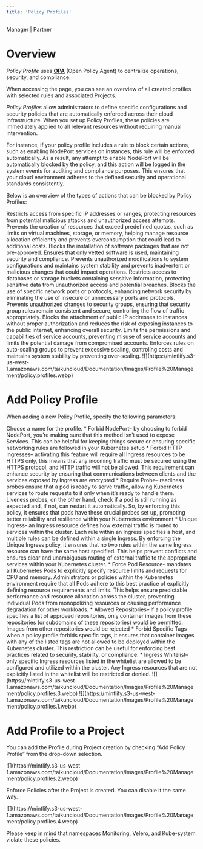 ```yaml
---
title: 'Policy Profiles'
---
```


<Icon icon="user-tie" iconType="solid" /> Manager | <Icon icon="handshake" iconType="solid" /> Partner

# Overview

*Policy Profile* uses [**OPA**](https://www.openpolicyagent.org/) (Open Policy Agent) to centralize operations, security, and compliance.

When accessing the page, you can see an overview of all created profiles with selected rules and associated Projects.

*Policy Profiles* allow administrators to define specific configurations and security policies that are automatically enforced across their cloud infrastructure. When you set up Policy Profiles, these policies are immediately applied to all relevant resources without requiring manual intervention.

For instance, if your policy profile includes a rule to block certain actions, such as enabling NodePort services on instances, this rule will be enforced automatically. As a result, any attempt to enable NodePort will be automatically blocked by the policy, and this action will be logged in the system events for auditing and compliance purposes. This ensures that your cloud environment adheres to the defined security and operational standards consistently.

Below is an overview of the types of actions that can be blocked by Policy Profiles:

<AccordionGroup>
  <Accordion title="Unauthorized Network Access">
    Restricts access from specific IP addresses or ranges, protecting resources from potential malicious attacks and unauthorized access attempts.
  </Accordion>

  <Accordion title="Resource Quota Exceeding">
    Prevents the creation of resources that exceed predefined quotas, such as limits on virtual machines, storage, or memory, helping manage resource allocation efficiently and prevents overconsumption that could lead to additional costs.
  </Accordion>

  <Accordion title="Unapproved Software Installations">
    Blocks the installation of software packages that are not pre-approved. Ensures that only vetted software is used, maintaining security and compliance.
  </Accordion>

  <Accordion title="Configuration Changes">
    Prevents unauthorized modifications to system configurations and maintains system stability and prevents inadvertent or malicious changes that could impact operations.
  </Accordion>

  <Accordion title="Access to Sensitive Data">
    Restricts access to databases or storage buckets containing sensitive information, protecting sensitive data from unauthorized access and potential breaches.
  </Accordion>

  <Accordion title="Port and Protocol Restrictions">
    Blocks the use of specific network ports or protocols, enhancing network security by eliminating the use of insecure or unnecessary ports and protocols.
  </Accordion>

  <Accordion title="Security Group Modifications">
    Prevents unauthorized changes to security groups, ensuring that security group rules remain consistent and secure, controlling the flow of traffic appropriately.
  </Accordion>

  <Accordion title="Public IP Attachments">
    Blocks the attachment of public IP addresses to instances without proper authorization and reduces the risk of exposing instances to the public internet, enhancing overall security.
  </Accordion>

  <Accordion title="Service Account Restriction">
    Limits the permissions and capabilities of service accounts, preventing misuse of service accounts and limits the potential damage from compromised accounts.
  </Accordion>

  <Accordion title="Auto-scaling Constraints">
    Enforces rules on auto-scaling groups to prevent excessive scaling, controling costs and maintains system stability by preventing over-scaling.
  </Accordion>
</AccordionGroup>

<Frame caption="Policy Profiles">
  ![](https://mintlify.s3-us-west-1.amazonaws.com/taikuncloud/Documentation/Images/Profile%20Management/policy.profiles.webp)
</Frame>

# Add Policy Profile 

When adding a new Policy Profile, specify the following parameters:

<AccordionGroup>
  <Accordion title="Name">
    Choose a name for the profile.
  </Accordion>
  <Accordion title="Features">
        * Forbid NodePort– by choosing to forbid NodePort, you’re making sure that this method isn’t used to expose Services. This can be helpful for keeping things secure or ensuring specific networking rules are followed in your Kubernetes setup
        * Forbid HTTP ingresses– activating this feature will require all Ingress resources to be HTTPS only, this means that any incoming traffic must be secured using the HTTPS protocol, and HTTP traffic will not be allowed. This requirement can enhance security by ensuring that communications between clients and the services exposed by Ingress are encrypted
        * Require Probe– readiness probes ensure that a pod is ready to serve traffic, allowing Kubernetes services to route requests to it only when it’s ready to handle them. Liveness probes, on the other hand, check if a pod is still running as expected and, if not, can restart it automatically. So, by enforcing this policy, it ensures that pods have these crucial probes set up, promoting better reliability and resilience within your Kubernetes environment
        * Unique Ingress- an Ingress resource defines how external traffic is routed to services within the cluster. Each rule within an Ingress specifies a host, and multiple rules can be defined within a single Ingress. By enforcing the Unique Ingress policy, it ensures that no two rules within the same Ingress resource can have the same host specified. This helps prevent conflicts and ensures clear and unambiguous routing of external traffic to the appropriate services within your Kubernetes cluster.
        * Force Pod Resource- mandates all Kubernetes Pods to explicitly specify resource limits and requests for CPU and memory. Administrators or policies within the Kubernetes environment require that all Pods adhere to this best practice of explicitly defining resource requirements and limits. This helps ensure predictable performance and resource allocation across the cluster, preventing individual Pods from monopolizing resources or causing performance degradation for other workloads.
  </Accordion>

  <Accordion title="Add">
      * Allowed Repositories– if a policy profile specifies a list of approved repositories, only container images from these repositories (or subdomains of these repositories) would be permitted. Images from other repositories would be rejected
      * Forbid Specific Tags– when a policy profile forbids specific tags, it ensures that container images with any of the listed tags are not allowed to be deployed within the Kubernetes cluster. This restriction can be useful for enforcing best practices related to security, stability, or compliance.
      * Ingress Whitelist– only specific Ingress resources listed in the whitelist are allowed to be configured and utilized within the cluster. Any Ingress resources that are not explicitly listed in the whitelist will be restricted or denied.
  </Accordion>
</AccordionGroup>

<Frame caption="Add new Policy Profile">
  ![](https://mintlify.s3-us-west-1.amazonaws.com/taikuncloud/Documentation/Images/Profile%20Management/policy.profiles.3.webp)
</Frame>

<Frame caption="Actions">
  ![](https://mintlify.s3-us-west-1.amazonaws.com/taikuncloud/Documentation/Images/Profile%20Management/policy.profiles.1.webp)
</Frame>

# Add Profile to a Project

You can add the Profile during Project creation by checking “Add Policy Profile” from the drop-down selection.

<Frame caption="Add Policy Profile">
  ![](https://mintlify.s3-us-west-1.amazonaws.com/taikuncloud/Documentation/Images/Profile%20Management/policy.profiles.2.webp)
</Frame>

Enforce Policies after the Project is created. You can disable it the same way.

<Frame caption="Add Policy Profile in settings">
  ![](https://mintlify.s3-us-west-1.amazonaws.com/taikuncloud/Documentation/Images/Profile%20Management/policy.profiles.4.webp)
</Frame>

<Note>Please keep in mind that namespaces Monitoring, Velero, and Kube-system violate these policies.</Note>